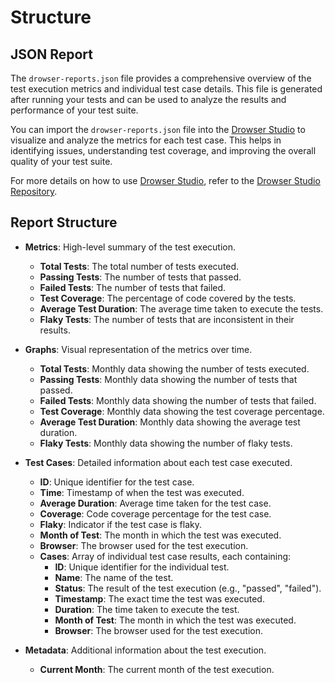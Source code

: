 # Structure

## JSON Report

The `drowser-reports.json` file provides a comprehensive overview of the test execution metrics and individual test case details. This file is generated after running your tests and can be used to analyze the results and performance of your test suite.

You can import the `drowser-reports.json` file into the [Drowser Studio](https://drowser.kinotio.io/) to visualize and analyze the metrics for each test case. This helps in identifying issues, understanding test coverage, and improving the overall quality of your test suite.

For more details on how to use [Drowser Studio](https://drowser.kinotio.io/), refer to the [Drowser Studio Repository](https://github.com/kinotiodotio/drowser-studio).

## Report Structure

- **Metrics**: High-level summary of the test execution.
  - **Total Tests**: The total number of tests executed.
  - **Passing Tests**: The number of tests that passed.
  - **Failed Tests**: The number of tests that failed.
  - **Test Coverage**: The percentage of code covered by the tests.
  - **Average Test Duration**: The average time taken to execute the tests.
  - **Flaky Tests**: The number of tests that are inconsistent in their results.

- **Graphs**: Visual representation of the metrics over time.
  - **Total Tests**: Monthly data showing the number of tests executed.
  - **Passing Tests**: Monthly data showing the number of tests that passed.
  - **Failed Tests**: Monthly data showing the number of tests that failed.
  - **Test Coverage**: Monthly data showing the test coverage percentage.
  - **Average Test Duration**: Monthly data showing the average test duration.
  - **Flaky Tests**: Monthly data showing the number of flaky tests.

- **Test Cases**: Detailed information about each test case executed.
  - **ID**: Unique identifier for the test case.
  - **Time**: Timestamp of when the test was executed.
  - **Average Duration**: Average time taken for the test case.
  - **Coverage**: Code coverage percentage for the test case.
  - **Flaky**: Indicator if the test case is flaky.
  - **Month of Test**: The month in which the test was executed.
  - **Browser**: The browser used for the test execution.
  - **Cases**: Array of individual test case results, each containing:
    - **ID**: Unique identifier for the individual test.
    - **Name**: The name of the test.
    - **Status**: The result of the test execution (e.g., "passed", "failed").
    - **Timestamp**: The exact time the test was executed.
    - **Duration**: The time taken to execute the test.
    - **Month of Test**: The month in which the test was executed.
    - **Browser**: The browser used for the test execution.

- **Metadata**: Additional information about the test execution.
  - **Current Month**: The current month of the test execution.
